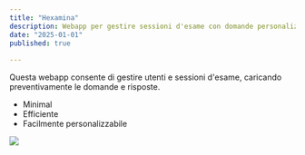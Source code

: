 ```yaml
---
title: "Hexamina"
description: Webapp per gestire sessioni d'esame con domande personalizzate
date: "2025-01-01"
published: true
  
---
```

Questa webapp consente di gestire utenti e sessioni d'esame, caricando preventivamente le domande e risposte.

- Minimal
- Efficiente
- Facilmente personalizzabile

[![](https://cliquesrl.github.io/clique.website/images/hexamina0.png)]()
